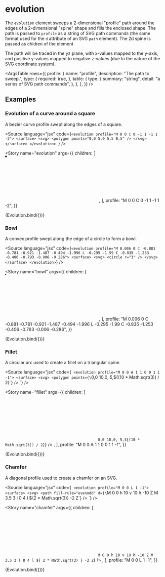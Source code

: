 
<Meta title="Reference/Sweeps/Evolution" />

# evolution

The `evolution` element sweeps a 2-dimensional "profile" path around the edges of a 2-dimensional "spine" shape and fills the enclosed shape. The path is passed to `profile` as a string of SVG path commands (the same format used for the `d` attribute of an SVG `path` element). The 2d spine is passed as chidren of the element.

The path will be traced in the yz plane, with x-values mapped to the y-axis, and positive y-values mapped to negative z-values (due to the nature of the SVG coordinate system).

<ArgsTable
  rows={{
    profile: {
      name: "profile",
      description: "The path to sweep.",
      type: {
        required: true,
      },
      table: {
        type: {
          summary: "string",
          detail: "a series of SVG path commands",
        },
      },
    },
  }}
/>

## Examples


### Evolution of a curve around a square

A bezier curve profile swept along the edges of a square.

<Source
  language="jsx"
  code={`<evolution profile="M 0 0 C 0 -1 1 -1 1 -2">
  <surface>
    <svg>
      <polygon points="0,0 5,0 5,5 0,5" />
    </svg>
  </surface>
</evolution>
`}
/>

<Story
  name="evolution"
  args={{
    children: [
      <surface>
        <svg>
          <polygon points="0,0 5,0 5,5 0,5" />
        </svg>
      </surface>,
    ],
    profile: "M 0 0 C 0 -1 1 -1 1 -2",
  }}
>
  {Evolution.bind({})}
</Story>

### Bowl

A convex profile swept along the edge of a circle to form a bowl.

<Source
  language="jsx"
  code={`
  <evolution profile="M 0.006 0 C -0.881 -0.781 -0.921 -1.487 -0.494 -1.996 L -0.295 -1.99 C -0.835 -1.253 -0.406 -0.793 -0.006 -0.286">
    <surface>
      <svg>
        <circle r="3" />
      </svg>
    </surface>
  </evolution>
`}
/>

<Story
  name="bowl"
  args={{
    children: [
      <surface>
        <svg>
          <circle r="3" />
        </svg>
      </surface>,
    ],
    profile:
      "M 0.006 0 C -0.881 -0.781 -0.921 -1.487 -0.494 -1.996 L -0.295 -1.99 C -0.835 -1.253 -0.406 -0.793 -0.006 -0.286",
  }}
>
  {Evolution.bind({})}
</Story>

### Fillet

A circular arc used to create a fillet on a triangular spine.

<Source
  language="jsx"
  code={`
  <evolution profile="M 0 0 A 1 1 0 0 1 1 -1">
    <surface>
      <svg>
        <polygon points={\`0,0 10,0, 5,\${(10 * Math.sqrt(3)) / 2}\`} />
      </svg>
    </surface>
  </evolution>
`}
/>

<Story
  name="fillet"
  args={{
    children: [
      <surface>
        <svg>
          <polygon points={`0,0 10,0, 5,${(10 * Math.sqrt(3)) / 2}`} />
        </svg>
      </surface>,
    ],
    profile: "M 0 0 A 1 1 0 0 1 1 -1",
  }}
>
  {Evolution.bind({})}
</Story>

### Chamfer

A diagonal profile used to create a chamfer on an SVG.

<Source
  language="jsx"
  code={`
  <evolution profile="M 0 0 L 1 -1">
    <surface>
      <svg>
        <path
          fill-rule="evenodd"
          d={\`M 0 0 h 10 v 10 h -10 Z M 3.5 3 l 0 4 l \${2 * Math.sqrt(3)} -2 Z\`}
        />
      </svg>
    </surface>
  </evolution>
`}
/>

<Story
  name="chamfer"
  args={{
    children: [
      <surface>
        <svg>
          <path
            fill-rule="evenodd"
            d={`M 0 0 h 10 v 10 h -10 Z M 3.5 3 l 0 4 l ${
              2 * Math.sqrt(3)
            } -2 Z`}
          />
        </svg>
      </surface>,
    ],
    profile: "M 0 0 L 1 -1",
  }}
>
  {Evolution.bind({})}
</Story>
